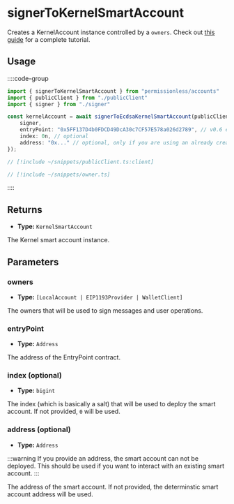 
<VersionWarning version="0.2" />

# signerToKernelSmartAccount

Creates a KernelAccount instance controlled by a `owners`.  Check out [this guide](/permissionless/how-to/accounts/use-kernel-account) for a complete tutorial.

## Usage

::::code-group

```ts [example.ts]
import { signerToKernelSmartAccount } from "permissionless/accounts"
import { publicClient } from "./publicClient"
import { signer } from "./signer"

const kernelAccount = await signerToEcdsaKernelSmartAccount(publicClient, {
	signer,
	entryPoint: "0x5FF137D4b0FDCD49DcA30c7CF57E578a026d2789", // v0.6 entrypoint
	index: 0n, // optional
	address: "0x..." // optional, only if you are using an already created account
});
```

```ts [publicClient.ts]
// [!include ~/snippets/publicClient.ts:client]
```

```ts [owner.ts]
// [!include ~/snippets/owner.ts]
```

::::

## Returns

- **Type:** `KernelSmartAccount`

The Kernel smart account instance.

## Parameters

### owners

- **Type:** `[LocalAccount | EIP1193Provider | WalletClient]`

The owners that will be used to sign messages and user operations.

### entryPoint

- **Type:** `Address`

The address of the EntryPoint contract.

### index (optional)

- **Type:** `bigint`

The index (which is basically a salt) that will be used to deploy the smart account. If not provided, `0` will be used.

### address (optional)

- **Type:** `Address`

:::warning
If you provide an address, the smart account can not be deployed. This should be used if you want to interact with an existing smart account.
:::

The address of the smart account. If not provided, the determinstic smart account address will be used.
